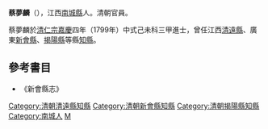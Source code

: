 '''蔡夢麟'''（{{bd|？||？|catIdx=Cai蔡}}），江西[[南城縣|南城縣]]人。清朝官員。

蔡夢麟於[[清仁宗|清仁宗]][[嘉慶|嘉慶]]四年（1799年）中式己未科三甲進士，曾任江西[[清遠縣|清遠縣]]、廣東[[新會縣|新會縣]]、[[揭陽縣|揭陽縣]]等縣[[知縣|知縣]]。

==參考書目==
*《新會縣志》

{{嘉慶四年己未科殿試金榜}}
{{DEFAULTSORT:Cai蔡}}
[[Category:清朝清遠縣知縣|Category:清朝清遠縣知縣]]
[[Category:清朝新會縣知縣|Category:清朝新會縣知縣]]
[[Category:清朝揭陽縣知縣|Category:清朝揭陽縣知縣]]
[[Category:南城人|Category:南城人]]
[[Category:蔡姓|M]]